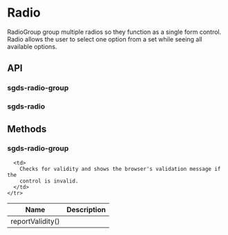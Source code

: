 
<Meta of={RadioStories} />

# Radio

RadioGroup group multiple radios so they function as a single form control.<br />Radio allows the user to select one option from a set while seeing all available options.

<Canvas>
  <Story of={RadioStories.Basic} />
</Canvas>

## API

### sgds-radio-group

<Controls />

### sgds-radio

<Controls />

## Methods

### sgds-radio-group

<table>
  <thead>
    <tr>
      <th>Name</th>
      <th>Description</th>
    </tr>
  </thead>

  <tbody>
    <tr>
      <td>reportValidity()</td>

      <td>
        Checks for validity and shows the browser's validation message if the
        control is invalid.
      </td>
    </tr>
  </tbody>
</table>
